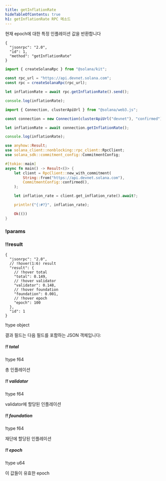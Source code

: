 ```yaml
---
title: getInflationRate
hideTableOfContents: true
h1: getInflationRate RPC 메소드
---
```


현재 epoch에 대한 특정 인플레이션 값을 반환합니다

<APIMethod>

```jsonc !!request curl
{
  "jsonrpc": "2.0",
  "id": 1,
  "method": "getInflationRate"
}
```

```ts !!request title="Kit"
import { createSolanaRpc } from "@solana/kit";

const rpc_url = "https://api.devnet.solana.com";
const rpc = createSolanaRpc(rpc_url);

let inflationRate = await rpc.getInflationRate().send();

console.log(inflationRate);
```

```ts !!request title="web3.js"
import { Connection, clusterApiUrl } from "@solana/web3.js";

const connection = new Connection(clusterApiUrl("devnet"), "confirmed");

let inflationRate = await connection.getInflationRate();

console.log(inflationRate);
```

```rs !!request title="Rust"
use anyhow::Result;
use solana_client::nonblocking::rpc_client::RpcClient;
use solana_sdk::commitment_config::CommitmentConfig;

#[tokio::main]
async fn main() -> Result<()> {
    let client = RpcClient::new_with_commitment(
        String::from("https://api.devnet.solana.com"),
        CommitmentConfig::confirmed(),
    );

    let inflation_rate = client.get_inflation_rate().await?;

    println!("{:#?}", inflation_rate);

    Ok(())
}
```

### !params

### !!result

```jsonc !response
{
  "jsonrpc": "2.0",
  // !hover(1:6) result
  "result": {
    // !hover total
    "total": 0.149,
    // !hover validator
    "validator": 0.148,
    // !hover foundation
    "foundation": 0.001,
    // !hover epoch
    "epoch": 100
  },
  "id": 1
}
```

!type object

결과 필드는 다음 필드를 포함하는 JSON 객체입니다:

##### !! total

!type f64

총 인플레이션

##### !! validator

!type f64

validator에 할당된 인플레이션

##### !! foundation

!type f64

재단에 할당된 인플레이션

##### !! epoch

!type u64

이 값들이 유효한 epoch

</APIMethod>
